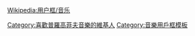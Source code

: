 {{Userbox
  |id=[[檔案:Sergei Prokofiev circa 1918 over Chair Bain.jpg|60px]]
  |id-c=blue
  |info=<span lang="zh-tw">這個用戶喜歡聽'''[[谢尔盖·普罗科菲耶夫|-{zh-cn:普罗科菲耶夫;zh-tw:普羅高菲夫;zh-hk:浦羅哥菲夫;}-]]'''的作品。
  |info-c=white
  |info-s=9
  |border-c=black
}}<includeonly>[[Category:喜歡普羅高菲夫音樂的維基人]]</includeonly><noinclude>
{{Clear}}

[[Wikipedia:用户框/音乐]]

[[Category:音樂用戶框模板]]

</noinclude>